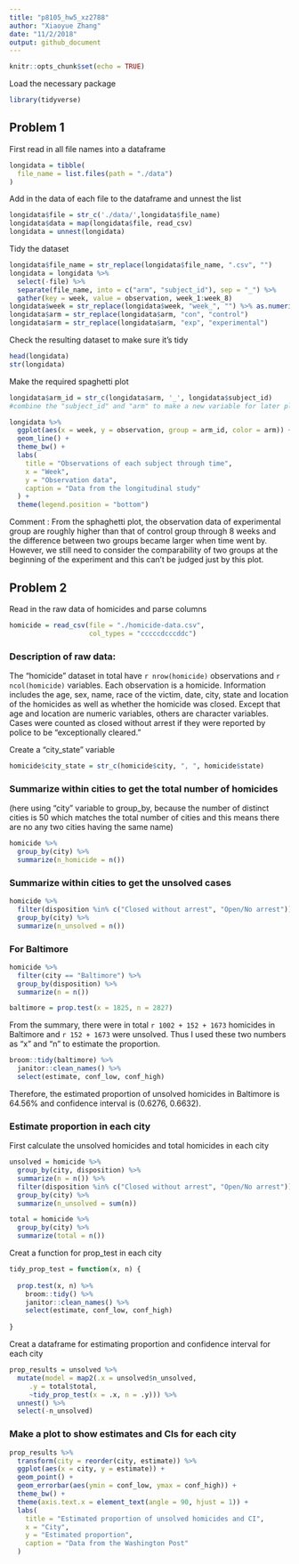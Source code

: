 ```yaml
---
title: "p8105_hw5_xz2788"
author: "Xiaoyue Zhang"
date: "11/2/2018"
output: github_document
---
```


```r
knitr::opts_chunk$set(echo = TRUE)
```

Load the necessary package

```r
library(tidyverse)
```

## Problem 1

First read in all file names into a dataframe

```r
longidata = tibble(
  file_name = list.files(path = "./data")
)
```

Add in the data of each file to the dataframe and unnest the list

```r
longidata$file = str_c('./data/',longidata$file_name)
longidata$data = map(longidata$file, read_csv)
longidata = unnest(longidata)
```

Tidy the dataset

```r
longidata$file_name = str_replace(longidata$file_name, ".csv", "")
longidata = longidata %>% 
  select(-file) %>% 
  separate(file_name, into = c("arm", "subject_id"), sep = "_") %>% 
  gather(key = week, value = observation, week_1:week_8)
longidata$week = str_replace(longidata$week, "week_", "") %>% as.numeric()
longidata$arm = str_replace(longidata$arm, "con", "control")
longidata$arm = str_replace(longidata$arm, "exp", "experimental")
```

Check the resulting dataset to make sure it's tidy

```r
head(longidata)
str(longidata)
```

Make the required spaghetti plot

```r
longidata$arm_id = str_c(longidata$arm, '_', longidata$subject_id)
#combine the "subject_id" and "arm" to make a new variable for later plotting

longidata %>% 
  ggplot(aes(x = week, y = observation, group = arm_id, color = arm)) +
  geom_line() +
  theme_bw() +
  labs(
    title = "Observations of each subject through time",
    x = "Week",
    y = "Observation data",
    caption = "Data from the longitudinal study"
  ) +
  theme(legend.position = "bottom")
```

Comment : From the sphaghetti plot, the observation data of experimental group are roughly higher than that of control group through 8 weeks and the difference between two groups became larger when time went by. However, we still need to consider the comparability of two groups at the beginning of the experiment and this can't be judged just by this plot.

## Problem 2

Read in the raw data of homicides and parse columns

```r
homicide = read_csv(file = "./homicide-data.csv",
                    col_types = "cccccdcccddc")
```

### Description of raw data:
The "homicide" dataset in total have `r nrow(homicide)` observations and `r ncol(homicide)` variables. Each observation is a homicide. Information includes the age, sex, name, race of the victim, date, city, state and location of the homicides as well as whether the homicide was closed. Except that age and location are numeric variables, others are character variables. Cases were counted as closed without arrest if they were reported by police to be “exceptionally cleared.”

Create a "city_state" variable

```r
homicide$city_state = str_c(homicide$city, ", ", homicide$state)
```

### Summarize within cities to get the total number of homicides 

(here using "city" variable to group_by, because the number of distinct cities is 50 which matches the total number of cities and this means there are no any two cities having the same name)

```r
homicide %>% 
  group_by(city) %>% 
  summarize(n_homicide = n())
```

### Summarize within cities to get the unsolved cases

```r
homicide %>% 
  filter(disposition %in% c("Closed without arrest", "Open/No arrest")) %>%
  group_by(city) %>% 
  summarize(n_unsolved = n())
```

### For Baltimore

```r
homicide %>% 
  filter(city == "Baltimore") %>% 
  group_by(disposition) %>% 
  summarize(n = n()) 

baltimore = prop.test(x = 1825, n = 2827)  
```

From the summary, there were in total `r 1002 + 152 + 1673` homicides in Baltimore and `r 152 + 1673` were unsolved. Thus I used these two numbers as "x" and "n" to estimate the proportion.

```r
broom::tidy(baltimore) %>% 
  janitor::clean_names() %>% 
  select(estimate, conf_low, conf_high)
```

Therefore, the estimated proportion of unsolved homicides in Baltimore is 64.56% and confidence interval is (0.6276, 0.6632).

### Estimate proportion in each city

First calculate the unsolved homicides and total homicides in each city

```r
unsolved = homicide %>% 
  group_by(city, disposition) %>% 
  summarize(n = n()) %>% 
  filter(disposition %in% c("Closed without arrest", "Open/No arrest")) %>% 
  group_by(city) %>% 
  summarize(n_unsolved = sum(n))

total = homicide %>% 
  group_by(city) %>% 
  summarize(total = n())
```

Creat a function for prop_test in each city

```r
tidy_prop_test = function(x, n) {
  
  prop.test(x, n) %>% 
    broom::tidy() %>% 
    janitor::clean_names() %>% 
    select(estimate, conf_low, conf_high)
  
}
```

Creat a dataframe for estimating proportion and confidence interval for each city

```r
prop_results = unsolved %>% 
  mutate(model = map2(.x = unsolved$n_unsolved, 
     .y = total$total, 
     ~tidy_prop_test(x = .x, n = .y))) %>% 
  unnest() %>% 
  select(-n_unsolved)
```

### Make a plot to show estimates and CIs for each city

```r
prop_results %>% 
  transform(city = reorder(city, estimate)) %>% 
  ggplot(aes(x = city, y = estimate)) +
  geom_point() +
  geom_errorbar(aes(ymin = conf_low, ymax = conf_high)) +
  theme_bw() +
  theme(axis.text.x = element_text(angle = 90, hjust = 1)) +
  labs(
    title = "Estimated proportion of unsolved homicides and CI",
    x = "City",
    y = "Estimated proportion",
    caption = "Data from the Washington Post"
  )
```

